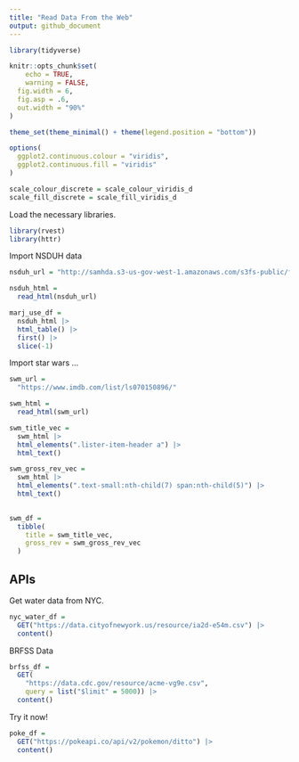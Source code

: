 ```yaml
---
title: "Read Data From the Web"
output: github_document
---
```


```r
library(tidyverse)

knitr::opts_chunk$set(
	echo = TRUE,
	warning = FALSE,
  fig.width = 6,
  fig.asp = .6,
  out.width = "90%"
)

theme_set(theme_minimal() + theme(legend.position = "bottom"))

options(
  ggplot2.continuous.colour = "viridis",
  ggplot2.continuous.fill = "viridis"
)

scale_colour_discrete = scale_colour_viridis_d
scale_fill_discrete = scale_fill_viridis_d
```

Load the necessary libraries. 

```r
library(rvest)
library(httr)
```


Import NSDUH data

```r
nsduh_url = "http://samhda.s3-us-gov-west-1.amazonaws.com/s3fs-public/field-uploads/2k15StateFiles/NSDUHsaeShortTermCHG2015.htm"

nsduh_html = 
  read_html(nsduh_url)
```


```r
marj_use_df = 
  nsduh_html |> 
  html_table() |> 
  first() |> 
  slice(-1)
```

Import star wars ... 

```r
swm_url = 
  "https://www.imdb.com/list/ls070150896/"

swm_html = 
  read_html(swm_url)
```


```r
swm_title_vec = 
  swm_html |> 
  html_elements(".lister-item-header a") |> 
  html_text()

swm_gross_rev_vec = 
  swm_html |> 
  html_elements(".text-small:nth-child(7) span:nth-child(5)") |> 
  html_text()
 

swm_df = 
  tibble(
    title = swm_title_vec,
    gross_rev = swm_gross_rev_vec
  )
```


## APIs

Get water data from NYC.

```r
nyc_water_df = 
  GET("https://data.cityofnewyork.us/resource/ia2d-e54m.csv") |> 
  content()
```



BRFSS Data

```r
brfss_df = 
  GET(
    "https://data.cdc.gov/resource/acme-vg9e.csv",
    query = list("$limit" = 5000)) |> 
  content()
```


Try it now!

```r
poke_df = 
  GET("https://pokeapi.co/api/v2/pokemon/ditto") |> 
  content()
```